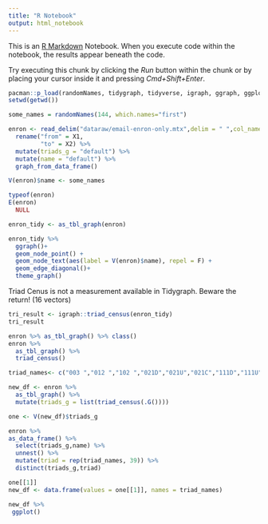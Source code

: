 ```yaml
---
title: "R Notebook"
output: html_notebook
---
```


This is an [R Markdown](http://rmarkdown.rstudio.com) Notebook. When you execute code within the notebook, the results appear beneath the code. 

Try executing this chunk by clicking the *Run* button within the chunk or by placing your cursor inside it and pressing *Cmd+Shift+Enter*. 
```r
pacman::p_load(randomNames, tidygraph, tidyverse, igraph, ggraph, ggplot)
setwd(getwd())
```

```r
some_names = randomNames(144, which.names="first")

enron <- read_delim("dataraw/email-enron-only.mtx",delim = " ",col_names = F) %>% 
  rename("from" = X1,
         "to" = X2) %>% 
  mutate(triads_g = "default") %>% 
  mutate(name = "default") %>%
  graph_from_data_frame()

V(enron)$name <- some_names
```
```r
typeof(enron)
E(enron)
  NULL
```

```r
enron_tidy <- as_tbl_graph(enron)
```


```r
enron_tidy %>% 
  ggraph()+
  geom_node_point() + 
  geom_node_text(aes(label = V(enron)$name), repel = F) +
  geom_edge_diagonal()+
  theme_graph()
```


Triad Cenus is not a measurement available in Tidygraph. Beware the return! (16 vectors)
```r
tri_result <- igraph::triad_census(enron_tidy)
tri_result
```

```r
enron %>% as_tbl_graph() %>% class()
enron %>% 
  as_tbl_graph() %>% 
  triad_census()
```

```r
triad_names<- c("003 ","012 ","102 ","021D","021U","021C","111D","111U","030T","030C","201 ","120D","120U","120C","210 ","300 ")

new_df <- enron %>%
  as_tbl_graph() %>%
  mutate(triads_g = list(triad_census(.G()))) 

one <- V(new_df)$triads_g
```

```r
enron %>% 
as_data_frame() %>% 
  select(triads_g,name) %>% 
  unnest() %>% 
  mutate(triad = rep(triad_names, 39)) %>% 
  distinct(triads_g,triad)
```

```r
one[[1]]
new_df <- data.frame(values = one[[1]], names = triad_names)
```

```r
new_df %>% 
 ggplot()
```


